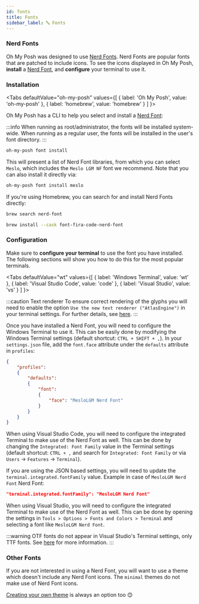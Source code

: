 ```yaml
---
id: fonts
title: Fonts
sidebar_label: 🔤 Fonts
---
```



### Nerd Fonts

Oh My Posh was designed to use [Nerd Fonts][nerdfonts]. Nerd Fonts are popular fonts that are patched to include icons.
To see the icons displayed in Oh My Posh, **install** a [Nerd Font][nerdfonts], and **configure** your terminal to use it.

### Installation

<Tabs
    defaultValue="oh-my-posh"
    values={[
        { label: 'Oh My Posh', value: 'oh-my-posh' },
        { label: 'homebrew', value: 'homebrew' }
    ]
}>
<TabItem value="oh-my-posh">

Oh My Posh has a CLI to help you select and install a [Nerd Font][nerdfonts]:

:::info
When running as root/administrator, the fonts will be installed system-wide.
When running as a regular user, the fonts will be installed in the user's font directory.
:::

```bash
oh-my-posh font install
```

This will present a list of Nerd Font libraries, from which you can  select `Meslo`, which includes the `Meslo LGM NF` font we recommend. Note that you can also  install it directly via:

```bash
oh-my-posh font install meslo
```

</TabItem>
<TabItem value="homebrew">

If you're using Homebrew, you can search for and install Nerd Fonts directly:

```bash
brew search nerd-font

brew install --cask font-fira-code-nerd-font
```

</TabItem>
</Tabs>

### Configuration

Make sure to **configure your terminal** to use the font you have installed. The following sections will show you how to do this for the most popular terminals.

<Tabs
    defaultValue="wt"
    values={[
        { label: 'Windows Terminal', value: 'wt' },
        { label: 'Visual Studio Code', value: 'code' },
        { label: 'Visual Studio', value: 'vs' }
    ]
}>
<TabItem value="wt">

:::caution Text renderer
To ensure correct rendering of the glyphs you will need to enable the option `Use the new text renderer ("AtlasEngine")` in your terminal settings.
For further details, see [here][wt-issue-8993].
:::

Once you have installed a Nerd Font, you will need to configure the Windows Terminal to use it. This can be easily done
by modifying the Windows Terminal settings (default shortcut: `CTRL + SHIFT + ,`). In your `settings.json` file, add the
`font.face` attribute under the `defaults` attribute in `profiles`:

```json
{
    "profiles":
    {
        "defaults":
        {
            "font":
            {
                "face": "MesloLGM Nerd Font"
            }
        }
    }
}
```

</TabItem>
<TabItem value="code">

When using Visual Studio Code, you will need to configure the integrated Terminal to make use of the Nerd Font as well. This can be done by changing the `Integrated: Font Family` value in the Terminal settings (default shortcut: `CTRL + ,` and search for `Integrated: Font Family` or via `Users` -> `Features` -> `Terminal`).

If you are using the JSON based settings, you will need to update the `terminal.integrated.fontFamily` value. Example in case of `MesloLGM Nerd Font` Nerd Font:

```json
"terminal.integrated.fontFamily": "MesloLGM Nerd Font"
```

</TabItem>
<TabItem value="vs">

When using Visual Studio, you will need to configure the integrated Terminal to make use of the Nerd Font as well. This can be done by opening the settings
in `Tools > Options > Fonts and Colors > Terminal` and selecting a font like `MesloLGM Nerd Font`.

:::warning
OTF fonts do not appear in Visual Studio's Terminal settings, only TTF fonts. See [here][vs-otf] for more information.
:::

</TabItem>
</Tabs>

### Other Fonts

If you are not interested in using a Nerd Font, you will want to use a theme which doesn't include any Nerd Font icons.
The `minimal` themes do not make use of Nerd Font icons.

[Creating your own theme][configuration] is always an option too 😊

[nerdfonts]: https://www.nerdfonts.com/
[configuration]: /docs/installation/customize
[wt-issue-8993]: https://github.com/microsoft/terminal/issues/8993
[vs-otf]: https://stackoverflow.com/questions/75252606/is-it-possible-to-use-nerd-fonts-as-the-font-for-terminals-in-visual-studio
